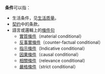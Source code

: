 {{disambig|T|cat=二字消歧义}}

'''条件'''可以指：
* 生活条件，见[[生活质量|生活质量]]。
* [[契约|契约]]中的条款。
* 語言或邏輯上的[[條件句|條件句]]
** [[實質條件|實質條件]]（material conditional）
** [[反事實條件|反事實條件]]（counter-factual conditional）
** [[指示條件|指示條件]]（Indicative conditional）
** [[因果條件|因果條件]]（causal conditional）
** [[相關條件|相關條件]]（relevance conditional）
** [[嚴格條件|嚴格條件]]（strict conditional）